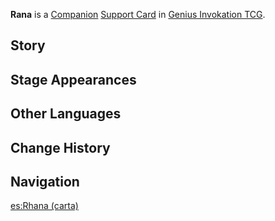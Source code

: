{{About|the [[Genius Invokation TCG]] Support Card|the [[NPC]]|Rana}}
{{Genius Invokation TCG Infobox
|title     = Rana
|id        = 322017
|image     = Rana Support Card.png
|type      = Support Card
|group     = Companion
|effect    = '''After your character uses an Elemental Skill:''' Create 1 Elemental Die of the same Type as your next off-field character. (Once per Round)
|matching  = 2
|source1   = {{Sold By}}
|features  = Rana
}}
'''Rana''' is a [[Companion Card|Companion]] [[Support Card]] in [[Genius Invokation TCG]].

==Story==
{{Description|"We still have a lot of time with each other. We can explore the vastness of the forest, the world, and the future together."|title=Gem of Remembrance: Rana}}

==Stage Appearances==
{{Genius Invokation TCG Stage Appearances}}

==Other Languages==
{{Other Languages|Transclude=Rana}}

==Change History==
{{Change History|3.7}}

==Navigation==
{{Genius Invokation TCG Navbox|Support Card Obtainable}}

[[es:Rhana (carta)]]